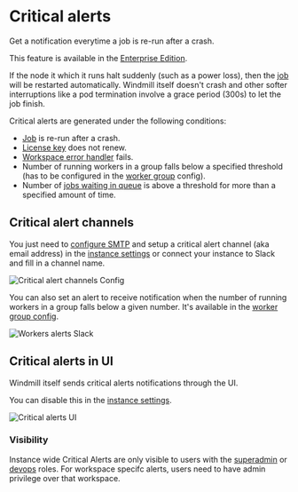 
# Critical alerts

Get a notification everytime a job is re-run after a crash.

This feature is available in the [Enterprise Edition](/pricing).

If the node it which it runs halt suddenly (such as a power loss), then the [job](../20_jobs/index.mdx) will be restarted automatically. Windmill itself doesn't crash and other softer interruptions like a pod termination involve a grace period (300s) to let the job finish.

Critical alerts are generated under the following conditions:

- [Job](../20_jobs/index.mdx) is re-run after a crash.
- [License key](../../misc/7_plans_details/index.mdx#using-the-license-key-self-host) does not renew.
- [Workspace error handler](../10_error_handling/index.mdx#workspace-error-handler) fails.
- Number of running workers in a group falls below a specified threshold (has to be configured in the [worker group](../9_worker_groups/index.mdx) config).
- Number of [jobs waiting in queue](../9_worker_groups/index.mdx#queue-metric-alerts) is above a threshold for more than a specified amount of time.

## Critical alert channels

You just need to [configure SMTP](../../advanced/18_instance_settings/index.mdx#smtp) and setup a critical alert channel (aka email address) in the [instance settings](../../advanced/18_instance_settings/index.mdx#smtp) or connect your instance to Slack and fill in a channel name.

![Critical alert channels Config](./critical_alert_channels_config.png "Critical alert channels Config")

You can also set an alert to receive notification when the number of running workers in a group falls below a given number. It's available in the [worker group config](../9_worker_groups/index.mdx#alerts).

![Workers alerts Slack](../9_worker_groups/critical_alert_slack.png 'Workers alerts Slack')

<div className="grid grid-cols-2 gap-6 mb-4">
	<DocCard
		title="Workers Alerts"
		description="Set an alert to receive notification when the number of running workers in a group falls below a given number."
		href="/docs/core_concepts/worker_groups#alerts"
	/>
</div>

## Critical alerts in UI

Windmill itself sends critical alerts notifications through the UI.

You can disable this in the [instance settings](../../advanced/18_instance_settings/index.mdx#mute-critical-alerts-in-ui).

![Critical alerts UI](./critical_alerts_ui.png "Critical alerts UI")

### Visibility

Instance wide Critical Alerts are only visible to users with the [superadmin](../16_roles_and_permissions/index.mdx#superadmin) or [devops](../16_roles_and_permissions/index.mdx#devops) roles. For workspace specifc alerts, users need to have admin privilege over that workspace.
